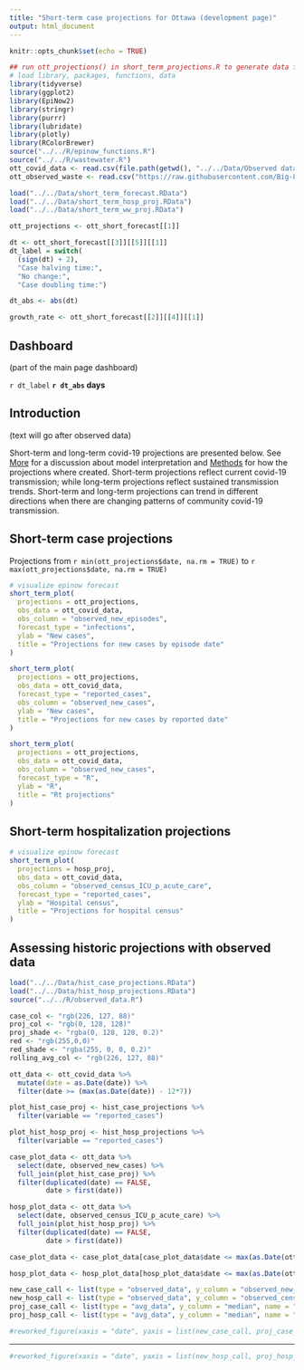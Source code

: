 ```yaml
---
title: "Short-term case projections for Ottawa (development page)"
output: html_document
---
```


```r
knitr::opts_chunk$set(echo = TRUE)
```

```r
## run ott_projections() in short_term_projections.R to generate data for plots
# load library, packages, functions, data
library(tidyverse)
library(ggplot2)
library(EpiNow2)
library(stringr)
library(purrr)
library(lubridate)
library(plotly)
library(RColorBrewer)
source("../../R/epinow_functions.R")
source("../../R/wastewater.R")
ott_covid_data <- read.csv(file.path(getwd(), "../../Data/Observed data/OPH_Observed_COVID_Data.csv"))
ott_observed_waste <- read.csv("https://raw.githubusercontent.com/Big-Life-Lab/covid-19-wastewater/main/data/wastewater_virus.csv")

load("../../Data/short_term_forecast.RData")
load("../../Data/short_term_hosp_proj.RData")
load("../../Data/short_term_ww_proj.RData")

ott_projections <- ott_short_forecast[[1]]

dt <- ott_short_forecast[[3]][[5]][[1]]
dt_label = switch( 
  (sign(dt) + 2),
  "Case halving time:",
  "No change:",
  "Case doubling time:")

dt_abs <- abs(dt)

growth_rate <- ott_short_forecast[[2]][[4]][[1]]
```

## Dashboard 

(part of the main page dashboard)

`r dt_label` **`r dt_abs` days**

## Introduction 

(text will go after observed data)

Short-term and long-term covid-19 projections are presented below. See [More](more) for a discussion about model interpretation and [Methods](methods) for how the projections where created. Short-term projections reflect current covid-19 transmission; while long-term projections reflect sustained transmission trends. Short-term and long-term projections can trend in different directions when there are changing patterns of community covid-19 transmission. 

## Short-term case projections

Projections from `r min(ott_projections$date, na.rm = TRUE)` to `r max(ott_projections$date, na.rm = TRUE)`

```r
# visualize epinow forecast
short_term_plot(
  projections = ott_projections,
  obs_data = ott_covid_data,
  obs_column = "observed_new_episodes",
  forecast_type = "infections",
  ylab = "New cases",
  title = "Projections for new cases by episode date"
)

short_term_plot(
  projections = ott_projections,
  obs_data = ott_covid_data,
  forecast_type = "reported_cases",
  obs_column = "observed_new_cases",
  ylab = "New cases",
  title = "Projections for new cases by reported date"
)

short_term_plot(
  projections = ott_projections,
  obs_data = ott_covid_data,
  obs_column = "observed_new_cases",
  forecast_type = "R",
  ylab = "R",
  title = "Rt projections"
)
```

## Short-term hospitalization projections

```r
# visualize epinow forecast
short_term_plot(
  projections = hosp_proj,
  obs_data = ott_covid_data,
  obs_column = "observed_census_ICU_p_acute_care",
  forecast_type = "reported_cases",
  ylab = "Hospital census",
  title = "Projections for hospital census"
)
```

## Assessing historic projections with observed data
```r
load("../../Data/hist_case_projections.RData")
load("../../Data/hist_hosp_projections.RData")
source("../../R/observed_data.R")

case_col <- "rgb(226, 127, 88)"
proj_col <- "rgb(0, 128, 128)"
proj_shade <- "rgba(0, 128, 128, 0.2)"
red <- "rgb(255,0,0)"
red_shade <- "rgba(255, 0, 0, 0.2)"
rolling_avg_col <- "rgb(226, 127, 88)"

ott_data <- ott_covid_data %>%
  mutate(date = as.Date(date)) %>%
  filter(date >= (max(as.Date(date)) - 12*7))

plot_hist_case_proj <- hist_case_projections %>%
  filter(variable == "reported_cases")

plot_hist_hosp_proj <- hist_hosp_projections %>%
  filter(variable == "reported_cases")

case_plot_data <- ott_data %>%
  select(date, observed_new_cases) %>%
  full_join(plot_hist_case_proj) %>%
  filter(duplicated(date) == FALSE,
         date > first(date))

hosp_plot_data <- ott_data %>%
  select(date, observed_census_ICU_p_acute_care) %>%
  full_join(plot_hist_hosp_proj) %>%
  filter(duplicated(date) == FALSE,
         date > first(date))

case_plot_data <- case_plot_data[case_plot_data$date <= max(as.Date(ott_data$date)),]

hosp_plot_data <- hosp_plot_data[hosp_plot_data$date <= max(as.Date(ott_data$date)),]

new_case_call <- list(type = "observed_data", y_column = "observed_new_cases", name = "Observed historic new cases", short_name = "Daily cases", color = case_col, opacity = 0.5)
new_hosp_call <- list(type = "observed_data", y_column = "observed_census_ICU_p_acute_care", name = "Observed historic hospital census", short_name = "Hospital census", color = case_col, opacity = 0.5)
proj_case_call <- list(type = "avg_data", y_column = "median", name = "Historic projected new cases", short_name = "projections", color = proj_col, width = 4)
proj_hosp_call <- list(type = "avg_data", y_column = "median", name = "Historic projected hospital census", short_name = "projections", color = proj_col, width = 4)
```

```r
#reworked_figure(xaxis = "date", yaxis = list(new_case_call, proj_case_call), error_bands = TRUE, error_data = c("upper_90", "lower_90"), error_col = proj_shade, titles = c(y = "New cases", x = "Date", title = "Predictive model performance: historical comparison of projections to observed new cases"), data = case_plot_data, ticks = FALSE)
```

---

```r
#reworked_figure(xaxis = "date", yaxis = list(new_hosp_call, proj_hosp_call), error_bands = TRUE, error_data = c("upper_90", "lower_90"), error_col = proj_shade, titles = c(y = "Hospital census", x = "Date", title = "Predictive model performance: historical comparison of projections to observed hospital census"), data = hosp_plot_data, ticks = FALSE)
```